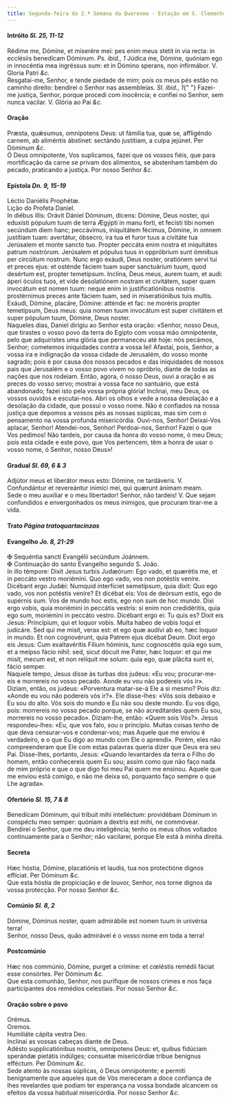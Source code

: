 ```yaml
---
title: Segunda-feira da 2.ª Semana da Quaresma - Estação em S. Clemente
---
```


<h4 class="text-center">
  Intróito <em>Sl. 25, 11-12</em>
</h4>
<div class="container-fluid">
  <div class="row">
    <div class="col-6 dropcaps text-justify">
      Rédime me, Dómine, et miserére mei: pes enim meus stetit in via recta: in
      ecclésiis benedícam Dóminum. <em>Ps. ibid., 1</em> Júdica me, Dómine,
      quóniam ego in innocéntia mea ingréssus sum: et in Dómino sperans, non
      infirmábor. V. Gloria Patri <em>&c.</em>
    </div>
    <div class="col-6 dropcaps text-justify">
      Resgatai-me, Senhor, e tende piedade de mim; pois os meus pés estão no
      caminho direito: bendirei o Senhor nas assembleias. <em>Sl. ibid., 1</em>{" "}
      Fazei-me justiça, Senhor, porque procedi com inocência; e confiei no
      Senhor, sem nunca vacilar. V. Glória ao Pai <em>&c.</em>
    </div>
  </div>
</div>

<h4 class="text-center">Oração</h4>
<div class="container-fluid">
  <div class="row">
    <div class="col-6 dropcaps text-justify">
      Præsta, quǽsumus, omnípotens Deus: ut fámilia tua, quæ se, affligéndo
      carnem, ab aliméntis ábstinet: sectándo justítiam, a culpa jejúnet. Per
      Dóminum <em>&c.</em>
    </div>
    <div class="col-6 dropcaps text-justify">
      Ó Deus omnipotente, Vos suplicamos, fazei que os vossos fiéis, que para
      mortificação da carne se privam dos alimentos, se abstenham também do
      pecado, praticando a justiça. Por nosso Senhor <em>&c.</em>
    </div>
  </div>
</div>

<h4 class="text-center">
  Epístola <em>Dn. 9, 15-19</em>
</h4>
<div class="container-fluid">
  <div class="row">
    <div class="col-6 text-justify">Léctio Daniélis Prophétæ.</div>
    <div class="col-6 text-justify">Lição do Profeta Daniel.</div>
    <div class="col-6 dropcaps text-justify">
      In diébus illis: Orávit Dániel Dóminum, dicens: Dómine, Deus noster, qui
      eduxísti pópulum tuum de terra Ægýpti in manu forti, et fecísti tibi nomen
      secúndum diem hanc; peccávimus, iniquitátem fécimus, Dómine, in omnem
      justítiam tuam: avertátur, óbsecro, ira tua et furor tuus a civitáte tua
      Jerúsalem et monte sancto tuo. Propter peccáta enim nostra et iniquitátes
      patrum nostrórum. Jerúsalem et pópulus tuus in oppróbrium sunt ómnibus per
      circúitum nostrum. Nunc ergo exáudi, Deus noster, oratiónem servi tui et
      preces ejus: et osténde fáciem tuam super sanctuárium tuum, quod desértum
      est, propter temetípsum. Inclína, Deus meus, aurem tuam, et audi: áperi
      óculos tuos, et vide desolatiónem nostram et civitátem, super quam
      invocátum est nomen tuum: neque enim in justificatiónibus nostris
      prostérnimus preces ante fáciem tuam, sed in miseratiónibus tuis multis.
      Exáudi, Dómine, placáre, Dómine: atténde et fac: ne moréris propter
      temetípsum, Deus meus: quia nomen tuum invocátum est super civitátem et
      super pópulum tuum, Dómine, Deus noster.
    </div>
    <div class="col-6 dropcaps text-justify">
      Naqueles dias, Daniel dirigiu ao Senhor esta oração: «Senhor, nosso Deus,
      que tirastes o vosso povo da terra do Egipto com vossa mão omnipotente,
      pelo que adquiristes uma glória que permaneceu até hoje: nós pecámos,
      Senhor; cometemos iniquidades contra a vossa lei! Afastai, pois, Senhor, a
      vossa ira e indignação da vossa cidade de Jerusalém, do vosso monte
      sagrado; pois é por causa dos nossos pecados e das iniquidades de nossos
      pais que Jerusalém e o vosso povo vivem no opróbrio, diante de todas as
      nações que nos rodeiam. Então, agora, ó nosso Deus, ouvi a oração e as
      preces do vosso servo; mostrai a vossa face no santuário, que está
      abandonado; fazei isto pela vossa própria glória! Inclinai, meu Deus, os
      vossos ouvidos e escutai-nos. Abri os olhos e vede a nossa desolação e a
      desolação da cidade, que possui o vosso nome. Não é confiados na nossa
      justiça que depomos a vossos pés as nossas súplicas, mas sim com o
      pensamento na vossa profunda misericórdia. Ouvi-nos, Senhor! Deixai-Vos
      aplacar, Senhor! Atendei-nos, Senhor! Perdoai-nos, Senhor! Fazei o que Vos
      pedimos! Não tardeis, por causa da honra do vosso nome, ó meu Deus; pois
      esta cidade e este povo, que Vos pertencem, têm a honra de usar o vosso
      nome, ó Senhor, nosso Deus»!
    </div>
  </div>
</div>

<h4 class="text-center">
  Gradual <em>Sl. 69, 6 & 3</em>
</h4>
<div class="container-fluid">
  <div class="row">
    <div class="col-6 dropcaps text-justify">
      Adjútor meus et liberátor meus esto: Dómine, ne tardáveris. V.
      Confundántur et revereántur inimíci mei, qui quærunt ánimam meam.
    </div>
    <div class="col-6 dropcaps text-justify">
      Sede o meu auxiliar e o meu libertador! Senhor, não tardeis! V. Que sejam
      confundidos e envergonhados os meus inimigos, que procuram tirar-me a
      vida.
    </div>
  </div>
</div>

<h4 class="text-center">
  Trato <em>Página tratoquartacinzas</em>
</h4>

<h4 class="text-center">
  Evangelho <em>Jo. 8, 21-29</em>
</h4>
<div class="container-fluid">
  <div class="row">
    <div class="col-6 text-justify">
      <span class="text-danger">&#10016;</span> Sequéntia sancti Evangélii
      secúndum Joánnem.
    </div>
    <div class="col-6 text-justify">
      <span class="text-danger">&#10016;</span> Continuação do santo Evangelho
      segundo S. João.
    </div>
    <div class="col-6 dropcaps text-justify">
      In illo témpore: Dixit Jesus turbis Judæórum: Ego vado, et quærétis me, et
      in peccáto vestro moriémini. Quo ego vado, vos non potéstis veníre.
      Dicébant ergo Judǽi: Numquid interfíciet semetípsum, quia dixit: Quo ego
      vado, vos non potéstis veníre? Et dicébat eis: Vos de deórsum estis, ego
      de supérnis sum. Vos de mundo hoc estis, ego non sum de hoc mundo. Dixi
      ergo vobis, quia moriémini in peccátis vestris: si enim non credidéritis,
      quia ego sum, moriémini in peccáto vestro. Dicébant ergo ei: Tu quis es?
      Dixit eis Jesus: Princípium, qui et loquor vobis. Multa habeo de vobis
      loqui et judicáre. Sed qui me misit, verax est: et ego quæ audívi ab eo,
      hæc loquor in mundo. Et non cognovérunt, quia Patrem ejus dicébat Deum.
      Dixit ergo eis Jesus: Cum exaltavéritis Fílium hóminis, tunc cognoscétis
      quia ego sum, et a meípso fácio nihil: sed, sicut dócuit me Pater, hæc
      loquor: et qui me misit, mecum est, et non relíquit me solum: quia ego,
      quæ plácita sunt ei, fácio semper.
    </div>
    <div class="col-6 dropcaps text-justify">
      Naquele tempo, Jesus disse às turbas dos judeus: «Eu vou; procurar-me-eis
      e morrereis no vosso pecado. Aonde eu vou não podereis vós ir». Diziam,
      então, os judeus: «Porventura matar-se-á Ele a si mesmo? Pois diz: «Aonde
      eu vou não podereis vós ir?». Ele disse-lhes: «Vós sois debaixo e Eu sou
      do alto. Vós sois do mundo e Eu não sou deste mundo. Eu vos digo, pois:
      morrereis no vosso pecado porque, se não acreditardes quem Eu sou,
      morrereis no vosso pecado». Diziam-lhe, então: «Quem sois Vós?». Jesus
      respondeu-lhes: «Eu, que vos falo, sou o princípio. Muitas coisas tenho de
      que deva censurar-vos e condenar-vos; mas Aquele que me enviou é
      verdadeiro, e o que Eu digo ao mundo com Ele o aprendi». Porém, eles não
      compreenderam que Ele com estas palavras queria dizer que Deus era seu
      Pai. Disse-lhes, portanto, Jesus: «Quando levantardes da terra o Filho do
      homem, então conhecereis quem Eu sou; assim como que não faço nada de mim
      próprio e que o que digo foi meu Pai quem me ensinou. Aquele que me enviou
      está comigo, e não me deixa só, porquanto faço sempre o que Lhe agrada».
    </div>
  </div>
</div>

<h4 class="text-center">
  Ofertório <em>Sl. 15, 7 & 8</em>
</h4>
<div class="container-fluid">
  <div class="row">
    <div class="col-6 dropcaps text-justify">
      Benedícam Dóminum, qui tríbuit mihi intelléctum: providébam Dóminum in
      conspéctu meo semper: quóniam a dextris est mihi, ne commóvear.
    </div>
    <div class="col-6 dropcaps text-justify">
      Bendirei o Senhor, que me deu inteligência; tenho os meus olhos voltados
      continuamente para o Senhor; não vacilarei, porque Ele está à minha
      direita.
    </div>
  </div>
</div>

<h4 class="text-center">Secreta</h4>
<div class="container-fluid">
  <div class="row">
    <div class="col-6 dropcaps text-justify">
      Hæc hóstia, Dómine, placatiónis et laudis, tua nos protectióne dignos
      effíciat. Per Dóminum <em>&c.</em>
    </div>
    <div class="col-6 dropcaps text-justify">
      Que esta hóstia de propiciação e de louvor, Senhor, nos torne dignos da
      vossa protecção. Por nosso Senhor <em>&c.</em>
    </div>
  </div>
</div>

<h4 class="text-center">
  Comúnio <em>Sl. 8, 2</em>
</h4>
<div class="container-fluid">
  <div class="row">
    <div class="col-6 dropcaps text-justify">
      Dómine, Dóminus noster, quam admirábile est nomen tuum in univérsa terra!
    </div>
    <div class="col-6 dropcaps text-justify">
      Senhor, nosso Deus, quão admirável é o vosso nome em toda a terra!
    </div>
  </div>
</div>

<h4 class="text-center">Postcomúnio</h4>
<div class="container-fluid">
  <div class="row">
    <div class="col-6 dropcaps text-justify">
      Hæc nos commúnio, Dómine, purget a crímine: et cœléstis remédii fáciat
      esse consórtes. Per Dóminum <em>&c.</em>
    </div>
    <div class="col-6 dropcaps text-justify">
      Que esta comunhão, Senhor, nos purifique de nossos crimes e nos faça
      participantes dos remédios celestiais. Por nosso Senhor <em>&c.</em>
    </div>
  </div>
</div>

<h4 class="text-center">Oração sobre o povo</h4>
<div class="container-fluid">
  <div class="row">
    <div class="col-6 text-danger text-center"> Orémus.</div>
    <div class="col-6 text-danger text-center"> Oremos.</div>
    <div class="col-6 text-justify">Humiliáte cápita vestra Deo.</div>
    <div class="col-6 text-justify">
      Inclinai as vossas cabeças diante de Deus.
    </div>
    <div class="col-6 text-justify">
      Adésto supplicatiónibus nostris, omnípotens Deus: et, quibus fidúciam
      sperándæ pietátis indúlges; consuétæ misericórdiæ tríbue benígnus
      efféctum. Per Dóminum <em>&c.</em>
    </div>
    <div class="col-6 text-justify">
      Sede atento às nossas súplicas, ó Deus omnipotente; e permiti benignamente
      que aqueles que de Vós mereceram a doce confiança de lhes revelardes que
      podiam ter esperança na vossa bondade alcancem os efeitos da vossa
      habitual misericórdia. Por nosso Senhor <em>&c.</em>
    </div>
  </div>
</div>
